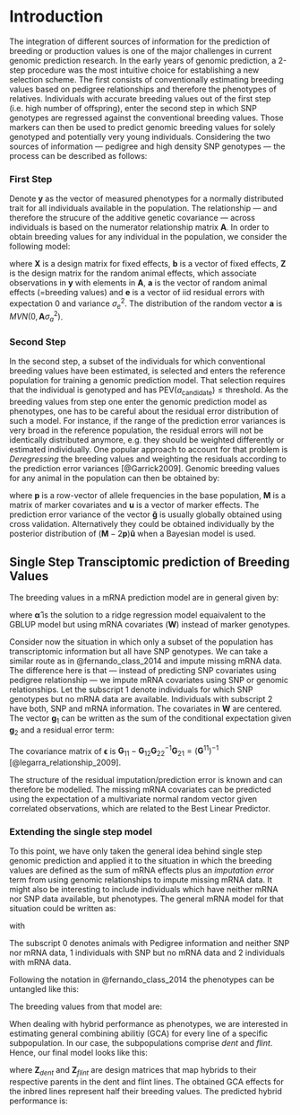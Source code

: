 # Introduction
The integration of different sources of information for the prediction of 
breeding or production values is one of the major challenges in current genomic 
prediction research.
In the early years of genomic prediction, a 2-step procedure was the most 
intuitive choice for establishing a new selection scheme.
The first consists of conventionally estimating breeding values based on 
pedigree relationships and therefore the phenotypes of relatives.
Individuals with accurate breeding values out of the first step (i.e. high 
number of offspring), enter the second step in which SNP genotypes are regressed 
against the conventional breeding values.
Those markers can then be used to predict genomic breeding values for solely 
genotyped and potentially very young individuals.
Considering the two sources of information &mdash; pedigree and high density SNP 
genotypes &mdash; the process can be described as follows:


### First Step
Denote $\mathbf{y}$ as the vector of measured phenotypes for a normally 
distributed trait for all individuals available in the population.
The relationship &mdash; and therefore the strucure of the additive genetic 
covariance &mdash; across individuals is based on the numerator relationship 
matrix $\mathbf{A}$.
In order to obtain breeding values for any individual in the population, we 
consider the following model:

\begin{equation}
	(\#eq:animal-model)
	\mathbf{y} = \mathbf{Xb} + \mathbf{Za} + \mathbf{e},
\end{equation}

where $\mathbf{X}$ is a design matrix for fixed effects, $\mathbf{b}$ is a 
vector of fixed effects, $\mathbf{Z}$ is the design matrix for the random animal 
effects, which associate observations in $\mathbf{y}$ with elements in 
$\mathbf{A}$, $\mathbf{a}$ is the vector of random animal effects (=breeding 
values) and $\mathbf{e}$ is a vector of iid residual errors with expectation 
$0$ and variance $\sigma^2_e$.
The distribution of the random vector $\mathbf{a}$ is 
$MVN(0, \mathbf{A}\sigma^2_a)$.



### Second Step
In the second step, a subset of the individuals for which conventional breeding 
values have been estimated, is selected and enters the reference population for 
training a genomic prediction model.
That selection requires that the individual is genotyped and has 
$\text{PEV}(a_{\text{candidate}}) \leq \text{threshold}$.
As the breeding values from step one enter the genomic prediction model as 
phenotypes, one has to be careful about the residual error distribution of
such a model.
For instance, if the range of the prediction error variances is very broad in 
the reference population, the residual errors will not be identically 
distributed anymore, e.g. they should be weighted differently or estimated 
individually.
One popular approach to account for that problem is *Deregressing* the breeding 
values and weighting the residuals according to the prediction error variances 
[@Garrick2009].
Genomic breeding values for any animal in the population can then be obtained 
by:

\begin{equation}
  (\#eq:gebv)
	\mathbf{\tilde{g}} =  (\mathbf{M} - 2\mathbf{p})\mathbf{\hat{u}},
\end{equation}

where $\mathbf{p}$ is a row-vector of allele frequencies in the base population,
$\mathbf{M}$ is a matrix of marker covariates and $\mathbf{u}$ is a vector of
marker effects.
The prediction error variance of the vector $\mathbf{\tilde{g}}$ is usually 
globally obtained using cross validation. 
Alternatively they could be obtained individually by the posterior distribution 
of $(\mathbf{M} - 2\mathbf{p})\mathbf{\hat{u}}$ when a Bayesian model is used.


## Single Step Transciptomic prediction of Breeding Values
The breeding values in a mRNA prediction model are in general given by:
\begin{equation}
	(\#eq:mrnaebv)
	\mathbf{\tilde{g}} = \mathbf{W}\boldsymbol{\hat{\alpha}},
\end{equation}

where $\boldsymbol{\hat{\alpha}}$ is the solution to a ridge regression model 
equaivalent to the GBLUP model but using mRNA covariates ($\mathbf{W}$) instead of 
marker genotypes.

Consider now the situation in which only a subset of the population has 
transcriptomic information but all have SNP genotypes.
We can take a similar route as in @fernando_class_2014 and impute missing
mRNA data.
The difference here is that &mdash; instead of predicting SNP covariates using 
pedigree relationship &mdash; we impute mRNA covariates using SNP or genomic 
relationships.
Let the subscript $1$ denote individuals for which SNP genotypes but no mRNA 
data are available.
Individuals with subscript $2$ have both, SNP and mRNA information.
The covariates in $\mathbf{W}$ are centered.
The vector $\mathbf{g}_1$ can be written as the sum of the conditional 
expectation given $\mathbf{g}_2$ and a residual error term:
\begin{align}
	(\#eq:mrna1)
	\mathbf{g_1} &= E(\mathbf{g}_1|\mathbf{g}_2) + \boldsymbol{\epsilon} \\
	&= \mathbf{G_{12}}\mathbf{G_{22}}^{-1}\mathbf{W_2}\boldsymbol{\hat{\alpha}} + (\mathbf{g_1} - \mathbf{G_{12}}\mathbf{G_{22}}^{-1}\mathbf{W_2}\boldsymbol{\hat{\alpha}}) \\
	&= \mathbf{\hat{g}}_1 + \boldsymbol{\epsilon}
\end{align}

The covariance matrix of $\boldsymbol{\epsilon}$ is $\mathbf{G}_{11} - \mathbf{G}_{12}\mathbf{G}_{22}^{-1}\mathbf{G}_{21} = (\mathbf{G}^{11})^{-1}$
[@legarra_relationship_2009].

The structure of the residual imputation/prediction error is known and can 
therefore be modelled.
The missing mRNA covariates can be predicted using the expectation of a 
multivariate normal random vector given correlated observations, which are 
related to the Best Linear Predictor.

### Extending the single step model

To this point, we have only taken the general idea behind single step genomic prediction and applied
it to the situation in which the breeding values are defined as the sum of mRNA effects plus an *imputation error*
term from using genomic relationships to impute missing mRNA data.
It might also be interesting to include individuals which have neither mRNA nor SNP data available,
but phenotypes.
The general mRNA model for that situation could be written as:

\begin{equation}
  (\#eq:mrna-model)
\mathbf{y} = \mathbf{Xb} + \mathbf{W} \boldsymbol{\alpha} + \mathbf{U}_{Ped} \boldsymbol{\epsilon}_{Ped} 
+ \mathbf{U}_{SNP} \boldsymbol{\epsilon}_{SNP}+ \mathbf{e},
\end{equation}

with

\begin{equation}
 (\#eq:mrna-submatrices)
\mathbf{X} = 
\begin{bmatrix}
  X_0 \\
  X_1 \\
  X_2 
 \end{bmatrix},
 \mathbf{W} = 
\begin{bmatrix}
  Z_0\hat{\mathbf{W}_0} \\
  Z_1\hat{\mathbf{W}_1} \\
  \mathbf{W}_2 
 \end{bmatrix},
 \mathbf{U}_{Ped} = 
\begin{bmatrix}
  Z_0 \\
  0 \\
  0 
 \end{bmatrix},
 \mathbf{U}_{SNP} = 
\begin{bmatrix}
  0 \\
  Z_1 \\
  0 
 \end{bmatrix},
\end{equation}

The subscript 0 denotes animals with Pedigree information and neither
SNP nor mRNA data, 1 individuals with SNP but no mRNA data and 2 individuals with mRNA data.

Following the notation in @fernando_class_2014 the phenotypes can be untangled like this:

\begin{align}
 (\#eq:entangled-augmented-mrna-model)
\begin{bmatrix}
  y_0 \\
  y_1 \\
  y_2 
 \end{bmatrix}
& =
 \begin{bmatrix}
  X_0 \\
  X_1 \\
  X_2 
 \end{bmatrix}
 \boldsymbol{\beta} + 
 \begin{bmatrix}
  Z_0 & 0 & 0 \\
  0 & Z_1 & 0 \\
  0 & 0 & Z_2 
 \end{bmatrix}
\begin{bmatrix}
  g_0 \\
  g_1 \\
  g_2 
 \end{bmatrix}
  + \mathbf{e} \\
    & = 
 \begin{bmatrix}
  X_0 \\
  X_1 \\
  X_2 
 \end{bmatrix}
 \boldsymbol{\beta} + 
 \begin{bmatrix}
  Z_0 & 0 & 0 \\
  0 & Z_1 & 0 \\
  0 & 0 & Z_2 
 \end{bmatrix}
\begin{bmatrix}
  \mathbf{A}_{02}\mathbf{A}_{22}^{-1}\mathbf{W}_2\boldsymbol{\alpha} + \boldsymbol{\epsilon}_{Ped} \\
  \mathbf{G}_{12}\mathbf{G}_{22}^{-1}\mathbf{W}_2\boldsymbol{\alpha} + \boldsymbol{\epsilon}_{SNP}  \\
  \mathbf{W}_2\boldsymbol{\alpha} \\
 \end{bmatrix}
  + \mathbf{e} \\
    & = 
 \begin{bmatrix}
  X_0 \\
  X_1 \\
  X_2 
 \end{bmatrix}
 \boldsymbol{\beta} + 
 \begin{bmatrix}
  Z_0 & 0 & 0 \\
  0 & Z_1 & 0 \\
  0 & 0 & Z_2 
 \end{bmatrix}
\begin{bmatrix}
  \hat{\mathbf{W}_0}\boldsymbol{\alpha} + \boldsymbol{\epsilon}_{Ped} \\
  \hat{\mathbf{W}_1}\boldsymbol{\alpha} + \boldsymbol{\epsilon}_{SNP} \\
  \mathbf{W}_2\boldsymbol{\alpha} \\
 \end{bmatrix}
  + \mathbf{e} \\
\end{align}

The breeding values from that model are:

\begin{equation}
 (\#eq:breeding-values)
\tilde{\mathbf{g}} = 
 \begin{bmatrix}
  \hat{\mathbf{W}_0} \\
  \hat{\mathbf{W}_1} \\
  \mathbf{W}_2 
 \end{bmatrix}
 \hat{\boldsymbol{\alpha}}
 + 
 \begin{bmatrix}
  \mathbf{Z}_0 \\
  0 \\
  0
 \end{bmatrix}
 \hat{\boldsymbol{\epsilon}}_{Ped}
 + 
 \begin{bmatrix}
  0 \\
  \mathbf{Z}_1 \\
  0
 \end{bmatrix}
 \hat{\boldsymbol{\epsilon}}_{SNP} 
\end{equation}






When dealing with hybrid performance as phenotypes, we are interested in estimating
general combining abilitiy (GCA) for every line of a specific subpopulation.
In our case, the subpopulations comprise *dent* and *flint*.
Hence, our final model looks like this:

\begin{align}
 (\#eq:final-model)
\mathbf{y} &= \mathbf{Xb} \\ 
  &+ \mathbf{Z}_{dent}\mathbf{W}_{dent} \boldsymbol{\alpha}_{dent} + \mathbf{Z}_{dent}\mathbf{U}_{dent_{Ped}} \boldsymbol{\epsilon}_{dent_{Ped}}
+ \mathbf{Z}_{dent}\mathbf{U}_{dent_{SNP}} \boldsymbol{\epsilon}_{dent_{SNP}} \\
  &+ \mathbf{Z}_{flint}\mathbf{W}_{flint} \boldsymbol{\alpha}_{flint} + \mathbf{Z}_{flint}\mathbf{U}_{flint_{Ped}} \boldsymbol{\epsilon}_{flint_{Ped}}
+ \mathbf{Z}_{flint}\mathbf{U}_{flint_{SNP}} \boldsymbol{\epsilon}_{flint_{SNP}} \\
  &+ \mathbf{e},
\end{align}

where $\mathbf{Z}_{dent}$ and $\mathbf{Z}_{flint}$ are design matrices that map hybrids to their respective
parents in the dent and flint lines.
The obtained GCA effects for the inbred lines represent half their breeding values.
The predicted hybrid performance is:

\begin{equation}
 (\#eq:predicted-performance)
\tilde{\mathbf{h}} = \mathbf{Z}_{dent}\tilde{\mathbf{g}}_{dent} + \mathbf{Z}_{flint}\tilde{\mathbf{g}}_{flint} 
\end{equation}



